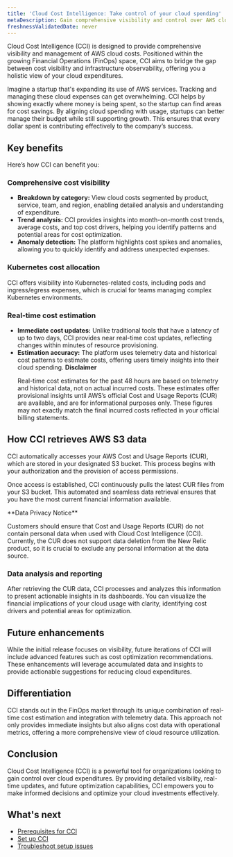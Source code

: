 ```yaml
---
title: 'Cloud Cost Intelligence: Take control of your cloud spending'
metaDescription: Gain comprehensive visibility and control over AWS cloud costs with CCI, enhancing your FinOps strategy for holistic cost management.
freshnessValidatedDate: never
---
```

Cloud Cost Intelligence (CCI) is designed to provide comprehensive visibility and management of AWS cloud costs. Positioned within the growing Financial Operations (FinOps) space, CCI aims to bridge the gap between cost visibility and infrastructure observability, offering you a holistic view of your cloud expenditures.

Imagine a startup that's expanding its use of AWS services. Tracking and managing these cloud expenses can get overwhelming. CCI helps by showing exactly where money is being spent, so the startup can find areas for cost savings. By aligning cloud spending with usage, startups can better manage their budget while still supporting growth. This ensures that every dollar spent is contributing effectively to the company’s success.

## Key benefits
Here’s how CCI can benefit you:

### Comprehensive cost visibility
- **Breakdown by category:** View cloud costs segmented by product, service, team, and region, enabling detailed analysis and understanding of expenditure.
- **Trend analysis:** CCI provides insights into month-on-month cost trends, average costs, and top cost drivers, helping you identify patterns and potential areas for cost optimization.
- **Anomaly detection:** The platform highlights cost spikes and anomalies, allowing you to quickly identify and address unexpected expenses.

### Kubernetes cost allocation
CCI offers visibility into Kubernetes-related costs, including pods and ingress/egress expenses, which is crucial for teams managing complex Kubernetes environments.

### Real-time cost estimation
- **Immediate cost updates:** Unlike traditional tools that have a latency of up to two days, CCI provides near real-time cost updates, reflecting changes within minutes of resource provisioning.
- **Estimation accuracy:** The platform uses telemetry data and historical cost patterns to estimate costs, offering users timely insights into their cloud spending.
    <Callout variant="important">
    **Disclaimer**<p/>
    Real-time cost estimates for the past 48 hours are based on telemetry and historical data, not on actual incurred costs. These estimates offer provisional insights until AWS’s official Cost and Usage Reports (CUR) are available, and are for informational purposes only. These figures may not exactly match the final incurred costs reflected in your official billing statements.
    </Callout>

## How CCI retrieves AWS S3 data
CCI automatically accesses your AWS Cost and Usage Reports (CUR), which are stored in your designated S3 bucket. This process begins with your authorization and the provision of access permissions.

Once access is established, CCI continuously pulls the latest CUR files from your S3 bucket. This automated and seamless data retrieval ensures that you have the most current financial information available.

<Callout variant="important">
**Data Privacy Notice**<p/>
Customers should ensure that Cost and Usage Reports (CUR) do not contain personal data when used with Cloud Cost Intelligence (CCI). Currently, the CUR does not support data deletion from the New Relic product, so it is crucial to exclude any personal information at the data source.
</Callout>

### Data analysis and reporting
After retrieving the CUR data, CCI processes and analyzes this information to present actionable insights in its dashboards. You can visualize the financial implications of your cloud usage with clarity, identifying cost drivers and potential areas for optimization.

## Future enhancements
While the initial release focuses on visibility, future iterations of CCI will include advanced features such as cost optimization recommendations. These enhancements will leverage accumulated data and insights to provide actionable suggestions for reducing cloud expenditures.

## Differentiation
CCI stands out in the FinOps market through its unique combination of real-time cost estimation and integration with telemetry data. This approach not only provides immediate insights but also aligns cost data with operational metrics, offering a more comprehensive view of cloud resource utilization.

## Conclusion
Cloud Cost Intelligence (CCI) is a powerful tool for organizations looking to gain control over cloud expenditures. By providing detailed visibility, real-time updates, and future optimization capabilities, CCI empowers you to make informed decisions and optimize your cloud investments effectively.

## What's next
- [Prerequisites for CCI](/docs/cci/getting-started/prerequisites)
- [Set up CCI](/docs/cci/getting-started/setup)
- [Troubleshoot setup issues]()